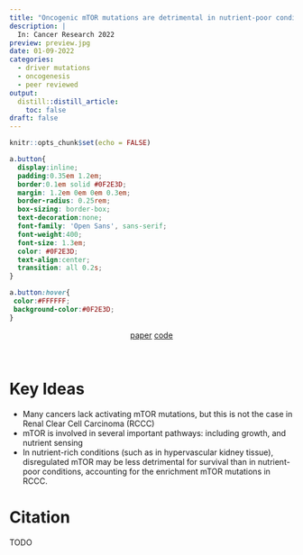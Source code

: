 ```yaml
---
title: "Oncogenic mTOR mutations are detrimental in nutrient-poor conditions"
description: |
  In: Cancer Research 2022
preview: preview.jpg
date: 01-09-2022
categories:
  - driver mutations
  - oncogenesis
  - peer reviewed
output: 
  distill::distill_article:
    toc: false
draft: false
---
```


```r
knitr::opts_chunk$set(echo = FALSE)
```

```css
a.button{
  display:inline;
  padding:0.35em 1.2em;
  border:0.1em solid #0F2E3D;
  margin: 1.2em 0em 0em 0.3em;
  border-radius: 0.25rem;
  box-sizing: border-box;
  text-decoration:none;
  font-family: 'Open Sans', sans-serif;
  font-weight:400;
  font-size: 1.3em;
  color: #0F2E3D;
  text-align:center;
  transition: all 0.2s;
}

a.button:hover{
 color:#FFFFFF;
 background-color:#0F2E3D;
}
```

<center>
  <a href="https://doi.org/TODO" class="button">paper</a>
  <a href="https://github.com/morrislab/mtor-rcc" class="button">code</a>
</center>

<br>


# Key Ideas

* Many cancers lack activating mTOR mutations, but this is not the case in Renal Clear Cell Carcinoma (RCCC)
* mTOR is involved in several important pathways: including growth, and nutrient sensing
* In nutrient-rich conditions (such as in hypervascular kidney tissue), disregulated mTOR may be less detrimental for survival than in nutrient-poor conditions, accounting for the enrichment mTOR mutations in RCCC.


# Citation

TODO
